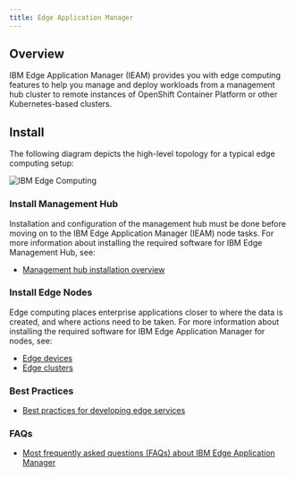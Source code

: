 ```yaml
---
title: Edge Application Manager
---
```



<PageDescription>

</PageDescription>

## Overview

IBM Edge Application Manager (IEAM) provides you with edge computing features to help you manage and deploy workloads from a management hub cluster to remote instances of OpenShift Container Platform or other Kubernetes-based clusters.

## Install

The following diagram depicts the high-level topology for a typical edge computing setup:

![IBM Edge Computing](images/Edge.jpg)

### Install Management Hub

Installation and configuration of the management hub must be done before moving on to the IBM Edge Application Manager (IEAM) node tasks. For more information about installing the required software for IBM Edge Management Hub, see:

- [Management hub installation overview](https://www.ibm.com/support/knowledgecenter/SSFKVV_4.1/hub/hub.html)

### Install Edge Nodes

Edge computing places enterprise applications closer to where the data is created, and where actions need to be taken. For more information about installing the required software for IBM Edge Application Manager for nodes, see:

- [Edge devices](https://www.ibm.com/support/knowledgecenter/SSFKVV_4.1/devices/installing/edge_devices.html)
- [Edge clusters](https://www.ibm.com/support/knowledgecenter/SSFKVV_4.1/devices/installing/edge_clusters.html)

### Best Practices

- [Best practices for developing edge services](https://www.ibm.com/support/knowledgecenter/SSFKVV_4.1/devices/developing/best_practices.html)

### FAQs

- [Most frequently asked questions (FAQs) about IBM Edge Application Manager](https://www.ibm.com/support/knowledgecenter/SSFKVV_4.1/devices/getting_started/faq.html)
